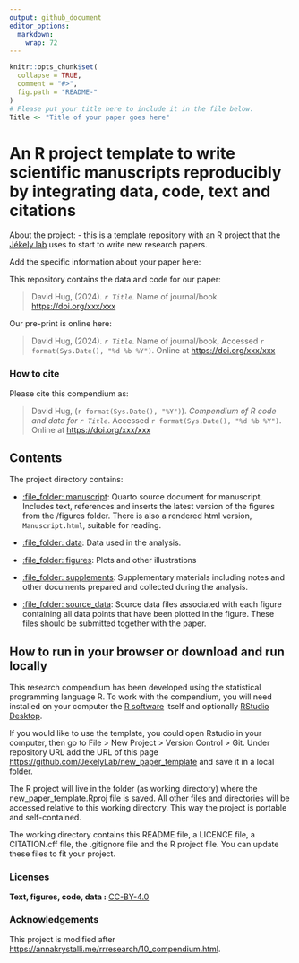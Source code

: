 ```yaml
---
output: github_document
editor_options: 
  markdown: 
    wrap: 72
---
```


<!-- README.md is generated from README.Rmd. Please edit that file -->

```r
knitr::opts_chunk$set(
  collapse = TRUE,
  comment = "#>",
  fig.path = "README-"
)
# Please put your title here to include it in the file below.
Title <- "Title of your paper goes here"
```

# An R project template to write scientific manuscripts reproducibly by integrating data, code, text and citations

About the project: - this is a template repository with an R project
that the [Jékely
lab](https://www.cos.uni-heidelberg.de/en/research-groups/gaspar-jekely)
uses to start to write new research papers.

Add the specific information about your paper here:

This repository contains the data and code for our paper:

> David Hug, (2024). *`r Title`*. Name of journal/book
> <https://doi.org/xxx/xxx>

Our pre-print is online here:

> David Hug, (2024). *`r Title`*. Name of journal/book, Accessed
> `r format(Sys.Date(), "%d %b %Y")`. Online at
> <https://doi.org/xxx/xxx>

### How to cite

Please cite this compendium as:

> David Hug, (`r format(Sys.Date(), "%Y")`). *Compendium of R code and
> data for `r Title`*. Accessed `r format(Sys.Date(), "%d %b %Y")`.
> Online at <https://doi.org/xxx/xxx>

## Contents

The project directory contains:

-   [:file_folder: manuscript](/manuscript/Manuscript.qmd): Quarto
    source document for manuscript. Includes text, references and
    inserts the latest version of the figures from the /figures folder.
    There is also a rendered html version, `Manuscript.html`, suitable
    for reading.

-   [:file_folder: data](analysis/data): Data used in the analysis.

-   [:file_folder: figures](manuscript/figures): Plots and other
    illustrations

-   [:file_folder: supplements](manuscript/supplements): Supplementary
    materials including notes and other documents prepared and collected
    during the analysis.

-   [:file_folder: source_data](manuscript/source_data): Source data
    files associated with each figure containing all data points that
    have been plotted in the figure. These files should be submitted
    together with the paper.

## How to run in your browser or download and run locally

This research compendium has been developed using the statistical
programming language R. To work with the compendium, you will need
installed on your computer the [R
software](https://cloud.r-project.org/) itself and optionally [RStudio
Desktop](https://rstudio.com/products/rstudio/download/).

If you would like to use the template, you could open Rstudio in your
computer, then go to File \> New Project \> Version Control \> Git.
Under repository URL add the URL of this page
<https://github.com/JekelyLab/new_paper_template> and save it in a local
folder.

The R project will live in the folder (as working directory) where the
new_paper_template.Rproj file is saved. All other files and directories
will be accessed relative to this working directory. This way the
project is portable and self-contained.

The working directory contains this README file, a LICENCE file, a
CITATION.cff file, the .gitignore file and the R project file. You can
update these files to fit your project.

### Licenses

**Text, figures, code, data :**
[CC-BY-4.0](http://creativecommons.org/licenses/by/4.0/)

### Acknowledgements

This project is modified after
<https://annakrystalli.me/rrresearch/10_compendium.html>.
